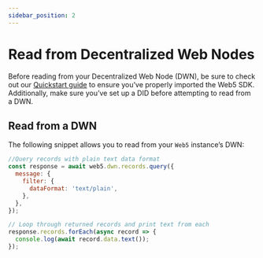 ```yaml
---
sidebar_position: 2
---
```


# Read from Decentralized Web Nodes

Before reading from your Decentralized Web Node (DWN), be sure to check out our [Quickstart guide](../../quickstart) to ensure you’ve properly imported the Web5 SDK. Additionally, make sure you’ve set up a DID before attempting to read from a DWN.

## Read from a DWN

The following snippet allows you to read from your `Web5` instance’s DWN:

```jsx
//Query records with plain text data format
const response = await web5.dwn.records.query({
  message: {
    filter: {
      dataFormat: 'text/plain',
    },
  },
});

// Loop through returned records and print text from each
response.records.forEach(async record => {
  console.log(await record.data.text());
});
```
